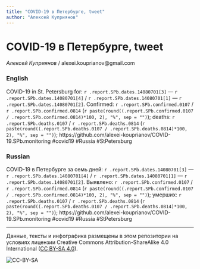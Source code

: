 ```yaml
---
title: "COVID-19 в Петербурге, tweet"
author: "Алексей Куприянов"
---
```


# COVID-19 в Петербурге, tweet

*Алексей Куприянов* / alexei.kouprianov@gmail.com

### English

COVID-19 in St. Petersburg for: `r .report.SPb.dates.14080701[3]` --- `r .report.SPb.dates.14080701[4]` / `r .report.SPb.dates.14080701[1]` --- `r .report.SPb.dates.14080701[2]`. 
Сonfirmed: `r .report.SPb.confirmed.0107` / `r .report.SPb.confirmed.0814` (`r paste(round((.report.SPb.confirmed.0107 / .report.SPb.confirmed.0814)*100, 2), "%", sep = "")`); 
<!-- hospitalized: `r .report.SPb.hospitalized.today.0107` /  `r .report.SPb.hospitalized.today.0814` (`r paste(round((.report.SPb.hospitalized.today.0107 / .report.SPb.hospitalized.today.0814)*100, 2), "%", sep = "")`); -->
deaths: `r .report.SPb.deaths.0107` / `r .report.SPb.deaths.0814` (`r paste(round((.report.SPb.deaths.0107 / .report.SPb.deaths.0814)*100, 2), "%", sep = "")`); 
https://github.com/alexei-kouprianov/COVID-19.SPb.monitoring #covid19 #Russia #StPetersburg

### Russian

COVID-19 в Петербурге за семь дней: `r .report.SPb.dates.14080701[3]` --- `r .report.SPb.dates.14080701[4]` / `r .report.SPb.dates.14080701[1]` --- `r .report.SPb.dates.14080701[2]`. 
Выявлено: `r .report.SPb.confirmed.0107` / `r .report.SPb.confirmed.0814` (`r paste(round((.report.SPb.confirmed.0107 / .report.SPb.confirmed.0814)*100, 2), "%", sep = "")`); 
<!-- госпитализировано: `r .report.SPb.hospitalized.today.0107` /  `r .report.SPb.hospitalized.today.0814` (`r paste(round((.report.SPb.hospitalized.today.0107 / .report.SPb.hospitalized.today.0814)*100, 2), "%", sep = "")`); -->
умерших: `r .report.SPb.deaths.0107` / `r .report.SPb.deaths.0814` (`r paste(round((.report.SPb.deaths.0107 / .report.SPb.deaths.0814)*100, 2), "%", sep = "")`); 
https://github.com/alexei-kouprianov/COVID-19.SPb.monitoring #covid19 #Russia #StPetersburg

---

Данные, тексты и инфографика размещены в этом репозитории на условиях лицензии Creative Commons Attribution-ShareAlike 4.0 International ([CC BY-SA 4.0](https://creativecommons.org/licenses/by-sa/4.0/)).

![](../misc/CC-BY-SA-icon.png "CC-BY-SA")
